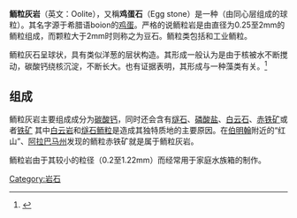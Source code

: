 '''鲕粒灰岩'''（英文：Oolite），又稱'''鸡蛋石'''（Egg stone）是一种{{link-en|鲕粒|Ooid}}（由同心层组成的球粒）。其名字源于希腊语boion的[[鸡蛋|鸡蛋]]。严格的说鲕粒岩是由直径为0.25至2mm的鲕粒组成，而颗粒大于2mm时则称之为豆石。鲕粒类包括{{link-en|鲕粒岩|Oolite}}和工业鲕粒。

鲕粒灰石呈球状，具有类似洋葱的层状构造。其形成一般认为是由于核被水不断搅动，碳酸钙绕核沉淀，不断长大。也有证据表明，其形成与一种藻类有关。<ref>{{cite book |author1=Alan P. Trujillo |author2=Harold V. Thurman |title=海洋科学导论 |publisher=电子工业出版社 |isbn=978-7-121-31675-3 |page=107}}</ref>

==组成==
鲕粒灰岩主要组成成分为[[碳酸钙|碳酸钙]]，同时还会含有[[燧石|燧石]]、[[磷酸盐|磷酸盐]]、[[白云石|白云石]]、[[赤铁矿|赤铁矿]]或者[[铁矿|铁矿]]
其中[[白云岩|白云岩]]和[[燧石鲕粒|燧石鲕粒]]是造成其独特质地的主要原因。在[[伯明翰|伯明翰]]附近的“红山”、[[阿拉巴马州|阿拉巴马州]]发现的鲕粒赤铁矿就是属于鲕粒灰岩。

鲕粒岩由于其较小的粒径（0.2至1.22mm）而经常用于家庭水族箱的制作。
[[Category:岩石|Category:岩石]]